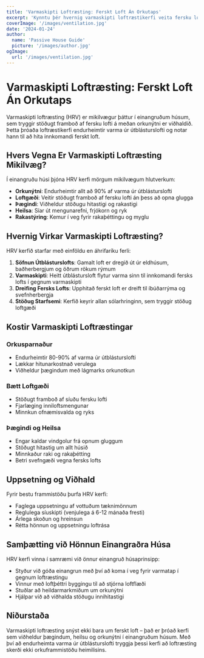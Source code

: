 ```yaml
---
title: 'Varmaskipti Loftræsting: Ferskt Loft Án Orkutaps'
excerpt: 'Kynntu þér hvernig varmaskipti loftræstikerfi veita fersku lofti á meðan þau viðhalda orkunýtni í einangruðum húsum.'
coverImage: '/images/ventilation.jpg'
date: '2024-01-24'
author:
  name: 'Passive House Guide'
  picture: '/images/author.jpg'
ogImage:
  url: '/images/ventilation.jpg'
---
```


# Varmaskipti Loftræsting: Ferskt Loft Án Orkutaps

Varmaskipti loftræsting (HRV) er mikilvægur þáttur í einangruðum húsum, sem tryggir stöðugt framboð af fersku lofti á meðan orkunýtni er viðhaldið. Þetta þróaða loftræstikerfi endurheimtir varma úr útblásturslofti og notar hann til að hita innkomandi ferskt loft.

## Hvers Vegna Er Varmaskipti Loftræsting Mikilvæg?

Í einangruðu húsi þjóna HRV kerfi mörgum mikilvægum hlutverkum:

- **Orkunýtni**: Endurheimtir allt að 90% af varma úr útblásturslofti
- **Loftgæði**: Veitir stöðugt framboð af fersku lofti án þess að opna glugga
- **Þægindi**: Viðheldur stöðugu hitastigi og rakastigi
- **Heilsa**: Síar út mengunarefni, frjókorn og ryk
- **Rakastýring**: Kemur í veg fyrir rakaþéttingu og myglu

## Hvernig Virkar Varmaskipti Loftræsting?

HRV kerfið starfar með einföldu en áhrifaríku ferli:

1. **Söfnun Útblásturslofts**: Gamalt loft er dregið út úr eldhúsum, baðherbergjum og öðrum rökum rýmum
2. **Varmaskipti**: Heitt útblástursloft flytur varma sinn til innkomandi fersks lofts í gegnum varmaskipti
3. **Dreifing Fersks Lofts**: Upphitað ferskt loft er dreift til íbúðarrýma og svefnherbergja
4. **Stöðug Starfsemi**: Kerfið keyrir allan sólarhringinn, sem tryggir stöðug loftgæði

## Kostir Varmaskipti Loftræstingar

### Orkusparnaður
- Endurheimtir 80-90% af varma úr útblásturslofti
- Lækkar hitunarkostnað verulega
- Viðheldur þægindum með lágmarks orkunotkun

### Bætt Loftgæði
- Stöðugt framboð af síuðu fersku lofti
- Fjarlæging inniloftsmengunar
- Minnkun ofnæmisvalda og ryks

### Þægindi og Heilsa
- Engar kaldar vindgolur frá opnum gluggum
- Stöðugt hitastig um allt húsið
- Minnkaður raki og rakaþétting
- Betri svefngæði vegna fersks lofts

## Uppsetning og Viðhald

Fyrir bestu frammistöðu þurfa HRV kerfi:

- Faglega uppsetningu af vottuðum tæknimönnum
- Reglulega síuskipti (venjulega á 6-12 mánaða fresti)
- Árlega skoðun og hreinsun
- Rétta hönnun og uppsetningu loftrása

## Samþætting við Hönnun Einangraðra Húsa

HRV kerfi vinna í samræmi við önnur einangruð húsaprinsipp:

- Styður við góða einangrun með því að koma í veg fyrir varmatap í gegnum loftræstingu
- Vinnur með loftþéttri byggingu til að stjórna loftflæði
- Stuðlar að heildarmarkmiðum um orkunýtni
- Hjálpar við að viðhalda stöðugu innihitastigi

## Niðurstaða

Varmaskipti loftræsting snýst ekki bara um ferskt loft – það er þróað kerfi sem viðheldur þægindum, heilsu og orkunýtni í einangruðum húsum. Með því að endurheimta varma úr útblásturslofti tryggja þessi kerfi að loftræsting skerði ekki orkuframmistöðu heimilisins.
